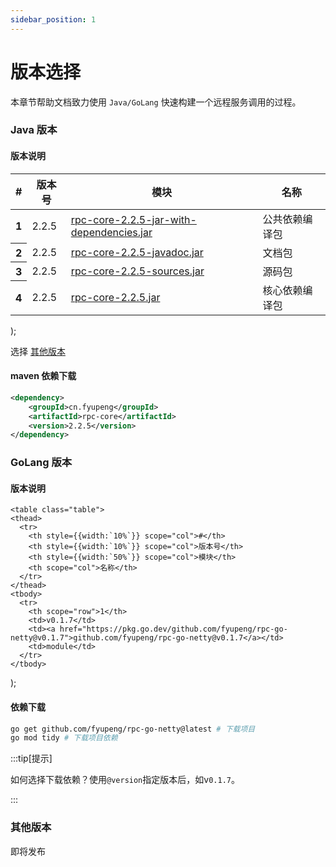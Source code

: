```yaml
---
sidebar_position: 1
---
```



# 版本选择

本章节帮助文档致力使用 `Java/GoLang` 快速构建一个远程服务调用的过程。

### Java 版本

#### 版本说明

  <table class="table">
    <thead>
      <tr>
        <th style={{width:`10%`}} scope="col">#</th>
        <th style={{width:`10%`}} scope="col">版本号</th>
        <th style={{width:`50%`}} scope="col">模块</th>
        <th scope="col">名称</th>
      </tr>
    </thead>
    <tbody>
      <tr>
        <th scope="row">1</th>
        <td>2.2.5</td>
        <td><a href="https://repo1.maven.org/maven2/cn/fyupeng/rpc-core/2.2.5/">rpc-core-2.2.5-jar-with-dependencies.jar</a></td>
        <td>公共依赖编译包</td>
      </tr>
      <tr>
        <th scope="row">2</th>
        <td>2.2.5</td>
        <td><a href="https://repo1.maven.org/maven2/cn/fyupeng/rpc-core/2.2.5/">rpc-core-2.2.5-javadoc.jar</a></td>      
        <td>文档包</td>
      </tr>
      <tr>
        <th scope="row">3</th>
        <td>2.2.5</td>
        <td><a href="https://repo1.maven.org/maven2/cn/fyupeng/rpc-core/2.2.5/">rpc-core-2.2.5-sources.jar</a></td>
        <td colspan="2">源码包</td>
      </tr>
      <tr>
        <th scope="row">4</th>
        <td>2.2.5</td>
        <td><a href="https://repo1.maven.org/maven2/cn/fyupeng/rpc-core/2.2.5/">rpc-core-2.2.5.jar</a></td>      
        <td colspan="2">核心依赖编译包</td>
      </tr>
    </tbody>
  </table>
);

<JavaVersionTable></JavaVersionTable>

选择 [其他版本](https://central.sonatype.com/artifact/cn.fyupeng/rpc-netty-framework/versions)


#### maven 依赖下载

```xml title='maven 依赖导入'
<dependency>
    <groupId>cn.fyupeng</groupId>
    <artifactId>rpc-core</artifactId>
    <version>2.2.5</version>
</dependency>
```

### GoLang 版本

#### 版本说明



    <table class="table">
    <thead>
      <tr>
        <th style={{width:`10%`}} scope="col">#</th>
        <th style={{width:`10%`}} scope="col">版本号</th>
        <th style={{width:`50%`}} scope="col">模块</th>
        <th scope="col">名称</th>
      </tr>
    </thead>
    <tbody>
      <tr>
        <th scope="row">1</th>
        <td>v0.1.7</td>
        <td><a href="https://pkg.go.dev/github.com/fyupeng/rpc-go-netty@v0.1.7">github.com/fyupeng/rpc-go-netty@v0.1.7</a></td>
        <td>module</td>
      </tr>
    </tbody>
  </table>
);

<GoLangVersionTable></GoLangVersionTable>

#### 依赖下载



```bash
go get github.com/fyupeng/rpc-go-netty@latest # 下载项目
go mod tidy # 下载项目依赖
```

:::tip[提示]

如何选择下载依赖？使用`@version`指定版本后，如v`0.1.7`。

:::


### 其他版本

即将发布